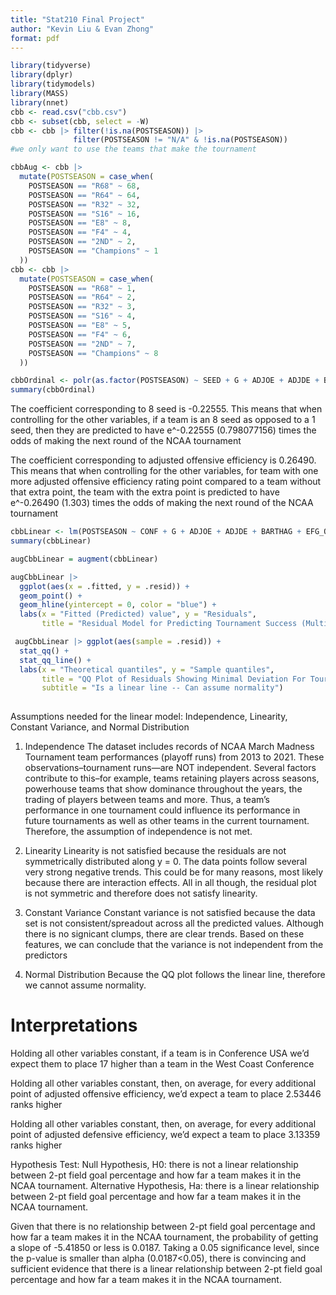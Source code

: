 ```yaml
---
title: "Stat210 Final Project"
author: "Kevin Liu & Evan Zhong"
format: pdf
---
```

```r
library(tidyverse)
library(dplyr)
library(tidymodels)
library(MASS)
library(nnet)
cbb <- read.csv("cbb.csv")
cbb <- subset(cbb, select = -W)
cbb <- cbb |> filter(!is.na(POSTSEASON)) |> 
              filter(POSTSEASON != "N/A" & !is.na(POSTSEASON))
#we only want to use the teams that make the tournament

```

```r
cbbAug <- cbb |>
  mutate(POSTSEASON = case_when(
    POSTSEASON == "R68" ~ 68,
    POSTSEASON == "R64" ~ 64,
    POSTSEASON == "R32" ~ 32,
    POSTSEASON == "S16" ~ 16,
    POSTSEASON == "E8" ~ 8,
    POSTSEASON == "F4" ~ 4,
    POSTSEASON == "2ND" ~ 2,
    POSTSEASON == "Champions" ~ 1
  ))
cbb <- cbb |>
  mutate(POSTSEASON = case_when(
    POSTSEASON == "R68" ~ 1,
    POSTSEASON == "R64" ~ 2,
    POSTSEASON == "R32" ~ 3,
    POSTSEASON == "S16" ~ 4,
    POSTSEASON == "E8" ~ 5,
    POSTSEASON == "F4" ~ 6,
    POSTSEASON == "2ND" ~ 7,
    POSTSEASON == "Champions" ~ 8
  ))
```

```r

cbbOrdinal <- polr(as.factor(POSTSEASON) ~ SEED + G + ADJOE + ADJDE + BARTHAG + EFG_O + EFG_D + TOR + TORD + ORB + DRB + FTR + FTRD + X2P_O + X2P_D + X3P_O + X3P_D + ADJ_T + WAB,  data = cbb)
summary(cbbOrdinal)
```

The coefficient corresponding to 8 seed is -0.22555. This means that when controlling for the other variables, if a team is an 8 seed as opposed to a 1 seed, then they are predicted to have e^-0.22555 (0.798077156) times the odds of making the next round of the NCAA tournament

The coefficient corresponding to adjusted offensive efficiency is 0.26490. This means that when controlling for the other variables, for team with one more adjusted offensive efficiency rating point compared to a team without that extra point, the team with the extra point is predicted to have e^-0.26490 (1.303) times the odds of making the next round of the NCAA tournament






```r

cbbLinear <- lm(POSTSEASON ~ CONF + G + ADJOE + ADJDE + BARTHAG + EFG_O + EFG_D + TOR + TORD + ORB + DRB + FTR + FTRD + X2P_O + X2P_D + X3P_O + X3P_D + ADJ_T + WAB + SEED, data = cbbAug)
summary(cbbLinear)

augCbbLinear = augment(cbbLinear)

augCbbLinear |> 
  ggplot(aes(x = .fitted, y = .resid)) + 
  geom_point() +
  geom_hline(yintercept = 0, color = "blue") + 
  labs(x = "Fitted (Predicted) value", y = "Residuals",
       title = "Residual Model for Predicting Tournament Success (Multiple Negative Slopes)")

 augCbbLinear |> ggplot(aes(sample = .resid)) + 
  stat_qq() + 
  stat_qq_line() + 
  labs(x = "Theoretical quantiles", y = "Sample quantiles",
       title = "QQ Plot of Residuals Showing Minimal Deviation For Tournament Success",
       subtitle = "Is a linear line -- Can assume normality")
 
```
Assumptions needed for the linear model: Independence, Linearity, Constant Variance, and Normal Distribution

1. Independence
The dataset includes records of NCAA March Madness Tournament team performances (playoff runs) from 2013 to 2021. These observations--tournament runs—are NOT independent. Several factors contribute to this--for example, teams retaining players across seasons, powerhouse teams that show dominance throughout the years, the trading of players between teams and more. Thus, a team's performance in one tournament could influence its performance in future tournaments as well as other teams in the current tournament. Therefore, the assumption of independence is not met.

2. Linearity
  Linearity is not satisfied because the residuals are not symmetrically distributed along y = 0. The data points follow several very strong negative trends. This could be for many reasons, most likely because there are interaction effects. All in all though, the residual plot is not symmetric and therefore does not satisfy linearity.
  
3. Constant Variance
  Constant variance is not satisfied because the data set is not consistent/spreadout across all the predicted values. Although there is no signicant clumps, there are clear trends. Based on these features, we can conclude that the variance is not independent from the predictors

4. Normal Distribution
  Because the QQ plot follows the linear line, therefore we cannot assume normality.
  
# Interpretations
Holding all other variables constant, if a team is in Conference USA we'd expect them to place 17 higher than a team in the West Coast Conference

Holding all other variables constant, then, on average, for every additional point of adjusted offensive efficiency, we'd expect a team to place 2.53446 ranks higher

Holding all other variables constant, then, on average, for every additional point of adjusted defensive efficiency, we'd expect a team to place 3.13359 ranks higher

Hypothesis Test: 
Null Hypothesis, H0: there is not a linear relationship between 2-pt field goal percentage and how far a team makes it in the NCAA tournament.
Alternative Hypothesis, Ha: there is a linear relationship between 2-pt field goal percentage and how far a team makes it in the NCAA tournament.

Given that there is no relationship between 2-pt field goal percentage and how far a team makes it in the NCAA tournament, the probability of getting a slope of -5.41850 or less is 0.0187. Taking a 0.05 significance level, since the p-value is smaller than alpha (0.0187<0.05), there is convincing and sufficient evidence that there is a linear relationship between 2-pt field goal percentage and how far a team makes it in the NCAA tournament.





